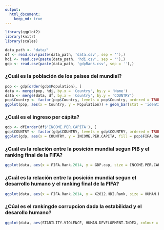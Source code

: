 ```yaml
---
output: 
  html_document: 
    keep_md: true 
---
```


```r
library(ggplot2)
library(knitr)
library(scales)
```


```r
data_path <- 'data/'
df <- read.csv(paste(data_path, 'data.csv', sep = ''),)
hdi <- read.csv(paste(data_path, 'hdi.csv', sep = ''),)
gdp <- read.csv(paste(data_path, 'gdpRank.csv', sep = ''),)
```

### ¿Cuál es la población de los países del mundial? ###

```r
pop <- gdp[order(gdp$Population), ]
data <- merge(pop, hdi, by.x = 'Country', by.y = 'Name')
data <- merge(data, df, by.x = 'Country', by.y = 'COUNTRY')
pop$Country <- factor(pop$Country, levels = pop$Country, ordered = TRUE)
ggplot(pop, aes(x = Country, y = Population)) + geom_bar(stat = 'identity', fill="#56B4E9", alpha = "0.7") + theme_bw() + theme(axis.text.x = element_text(angle = 90)) + scale_y_continuous(name="Poblacion", labels = comma) + xlab('Pais')
```

### ¿Cuál es el ingreso per cápita? ###

```r
gdp <- df[order(df$'INCOME.PER.CAPITA'), ]
gdp$COUNTRY <- factor(gdp$COUNTRY, levels = gdp$COUNTRY, ordered = TRUE)
ggplot(gdp, aes(x = COUNTRY, y = INCOME.PER.CAPITA, fill = pop$FIFA.Rank.2014)) + geom_bar(stat = 'identity') + theme_bw() + theme(axis.text.x = element_text(angle = 90)) + labs(x = 'Pais', y = 'PIB per capita en USD') + scale_fill_continuous(name = 'Posicion final en el Mundial', guide = guide_colorbar(reverse = T))
```

### ¿Cuál es la relación entre la posición mundial segun PIB y el ranking final de la FIFA? ###

```r
ggplot(data, aes(x = FIFA.Rank.2014, y = GDP.cap, size = INCOME.PER.CAPITA, label = Country.Code, colour = Country)) + geom_point(alpha = 0.8) + geom_text(hjust=0.5, vjust=1.7, size = 4) + theme_bw() + labs(x = 'Posicion final del Mundial', y = 'Posicion segun PIB') + scale_size_continuous(name = 'PIB (USD)', guide = guide_legend(reverse=TRUE)) + scale_y_continuous(trans = "reverse", breaks=seq(1, 170, 50)) + scale_x_continuous(trans = "reverse", breaks=seq(1, 32, 2)) + guides(colour=FALSE)
```

### ¿Cuál es la relación entre la posición mundial segun el desarrollo humano y el ranking final de la FIFA?###

```r
ggplot(data, aes(x = FIFA.Rank.2014, y = X2012.HDI.Rank, size = HUMAN.DEVELOPMENT.INDEX, label = Country.Code, colour = Country)) + geom_point(alpha = 0.8) + geom_text(hjust=0.7, vjust=-1, size = 4) + theme_bw() + labs(x = 'Posicion final en el Mundial', y = 'Ranking de Desarrollo') + scale_size_continuous(name = 'Indice DH', guide = guide_legend(reverse=TRUE)) + scale_y_continuous(trans = "reverse", breaks=seq(1, 160, 40)) + scale_x_continuous(trans = "reverse", breaks=seq(1, 32, 2)) + guides(colour=FALSE)
```

### ¿Cúal es el rankingde corrupcion dada la estabilidad y el desarollo humano? ###

```r
ggplot(data, aes(STABILITY.VIOLENCE, HUMAN.DEVELOPMENT.INDEX, colour = CORRUPTION)) + theme_bw() + geom_text(aes(label = Country.Code), size = 3.5, font = 'bold', alpha = 0.85) + labs(y = 'Indice Desarrollo Humano', x = 'Indice de establidad y Violencia') + scale_colour_continuous(name = 'Corrupcion')
```



